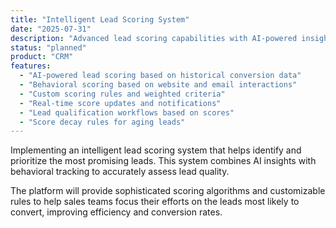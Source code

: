 ```yaml
---
title: "Intelligent Lead Scoring System"
date: "2025-07-31"
description: "Advanced lead scoring capabilities with AI-powered insights and behavioral tracking."
status: "planned"
product: "CRM"
features:
  - "AI-powered lead scoring based on historical conversion data"
  - "Behavioral scoring based on website and email interactions"
  - "Custom scoring rules and weighted criteria"
  - "Real-time score updates and notifications"
  - "Lead qualification workflows based on scores"
  - "Score decay rules for aging leads"
---
```


Implementing an intelligent lead scoring system that helps identify and prioritize the most promising leads. This system combines AI insights with behavioral tracking to accurately assess lead quality.

The platform will provide sophisticated scoring algorithms and customizable rules to help sales teams focus their efforts on the leads most likely to convert, improving efficiency and conversion rates.

